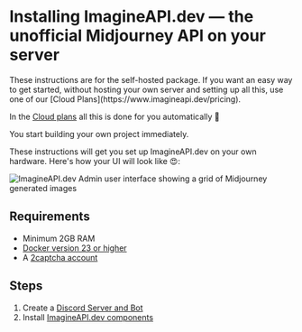 


# Installing ImagineAPI.dev — the unofficial Midjourney API on your server

<Callout type="warning" emoji="🕺">
These instructions are for the self-hosted package. If you want an easy way to get started, without hosting your own server and setting up all this, use one of our [Cloud Plans](https://www.imagineapi.dev/pricing).

In the [Cloud plans](https://www.imagineapi.dev/pricing) all this is done for you automatically 🕺

You start building your own project immediately.
</Callout>


These instructions will get you set up ImagineAPI.dev on your own hardware. Here's how your UI will look like 😍:

<Image src="/CleanShot 2023-04-11 at 14.55.09@2x.png" alt="ImagineAPI.dev Admin user interface showing a grid of Midjourney generated images" width={850} height={500} />

## Requirements

- Minimum 2GB RAM
- [Docker version 23 or higher]( https://docs.docker.com/engine/install/)
- A [2captcha account](https://2captcha.com/?from=17032259)

## Steps

1. Create a [Discord Server and Bot](/self-host-install/discord-bot)
2. Install [ImagineAPI.dev components](/self-host-install/ImagineAPI)